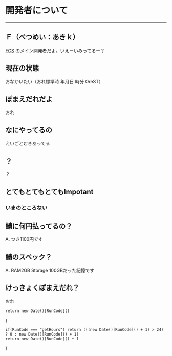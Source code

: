 # 開発者について

---

## Ｆ（べつめい：あきｋ）

[FCS](https://github.com/akikaki-bot/bunkasai) のメイン開発者だよ。いえーいみってるー？

## 現在の状態

おなかいたい（おれ標準時 <DateElemtn RunCode="getFullYear" />年<PlusOneDateElemnt RunCode="getMonth" />月<DateElemtn RunCode="getDate" />日 <PlusOneDateElemnt RunCode="getHours" />時<DateElemtn RunCode="getMinutes" />分 OreST）

## ぽまえだれだよ

おれ

## なにやってるの

えいごとむきあってる

## ？

？

## とてもとてもとてもImpotant

### いまのところない

## 鯖に何円払ってるの？

A. つき1100円です

## 鯖のスペック？

A. RAM2GB Storage 100GBだった記憶です

## けっきょくぽまえだれ？

おれ

    return new Date()[RunCode]()
}

    if(RunCode === "getHours") return (((new Date()[RunCode]() + 1) > 24) ? 0 : new Date()[RunCode]() + 1)
    return new Date()[RunCode]() + 1 
}
